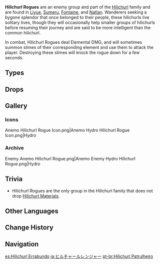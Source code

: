 {{Terminology Infobox
|image        = Hilichurl Rogue.png
|type         = Enemy Groups
|type2        = Hilichurls
}}
{{Description|Hilichurl wanderers unaffiliated to any specific tribe or group. They can often be found roving the wilds.<br>Sometimes, they may also lend their aid to other hilichurls for a variety of reasons.|[[Adventurer Handbook]]}}

'''Hilichurl Rogues''' are an enemy group and part of the [[Hilichurls|Hilichurl]] family and are found in [[Liyue]], [[Sumeru]], [[Fontaine]], and [[Natlan]]. Wanderers seeking a bygone splendor that once belonged to their people, these hilichurls live solitary lives, though they will occasionally help smaller groups of hilichurls before resuming their journey and are said to be more intelligent than the common hilichurl.

In combat, Hilichurl Rogues deal Elemental DMG, and will sometimes summon slimes of their corresponding element and use them to attack the player. Destroying these slimes will knock the rogue down for a few seconds.

==Types==
{{Enemies by Category List|Hilichurl Rogues}}

==Drops==
{{Drops Table|type=Hilichurl Rogue}}

==Gallery==
===Icons===
<gallery>
Anemo Hilichurl Rogue Icon.png|Anemo
Hydro Hilichurl Rogue Icon.png|Hydro
</gallery>

===Archive===
<gallery>
Enemy Anemo Hilichurl Rogue.png|Anemo
Enemy Hydro Hilichurl Rogue.png|Hydro
</gallery>

==Trivia==
* Hilichurl Rogues are the only group in the Hilichurl family that does not drop [[Hilichurl Material]]s.
<!--
==Video Guides==
{{EVT
|video1   = 
|caption1 = 
}}
-->
==Other Languages==
{{Other Languages
|en       = Hilichurl Rogue
|zhs      = 丘丘游侠
|zhs_rm   = Qiūqiū Yóuxiá
|zht      = 丘丘遊俠
|zht_rm   = Qiūqiū Yóuxiá
|zh_tl    = {{Lex|Hili (prefix)|zh}}-{{w|Ranger (character class)|Ranger}}
|ja       = ヒルチャールレンジャー
|ja_rm    = Hiruchaaru Renjaa
|ja_tl    = Hilichurl Ranger
|ko       = 츄츄 {{tt|순찰자|巡察者}}
|ko_tl    = {{Lex|Hili (prefix)|ko}}-{{w|Ranger (character class)|Ranger}}
|es       = Hilichurl Errabundo
|es_tl    = Wandering Hilichurl
|fr       = Brutovéreux
|fr_tl    = {{Lex|Hili (prefix)|fr}}<nowiki />shady
|ru       = Хиличурл-изгой
|ru_tl    = Hilichurl Outcast
|th       = Hilichurl Rogue
|vi       = Lãng Khách Hilichurl
|vi_tl    = 
|de       = Hilichurl-Läufer
|de_tl    = Hilichurl Runner
|id       = Hilichurl Rogue
|pt       = Hilichurl Patrulheiro
|pt_tl    = Patroller Hilichurl
|tr       = Dağ Zebanisi
|tr_tl    = Mountain Fiend
|it       = Hilichurl reietto
|it_tl    = Outcast Hilichurl
}}

==Change History==
{{Change History|3.6}}

==Navigation==
{{Enemy Navbox|Elite}}

[[es:Hilichurl Errabundo]]
[[ja:ヒルチャールレンジャー]]
[[pt-br:Hilichurl Patrulheiro]]